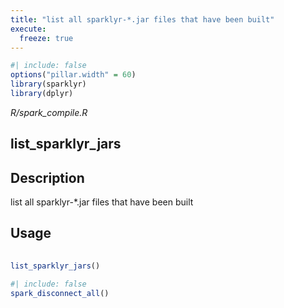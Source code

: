 ```yaml
---
title: "list all sparklyr-*.jar files that have been built"
execute:
  freeze: true
---
```


```r
#| include: false
options("pillar.width" = 60)
library(sparklyr) 
library(dplyr)
```

*R/spark_compile.R*

## list_sparklyr_jars

## Description
 list all sparklyr-*.jar files that have been built 


## Usage
```r
 
list_sparklyr_jars() 
```









```r
#| include: false
spark_disconnect_all()
```
